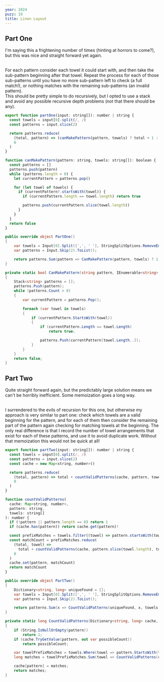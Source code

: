 ```yaml
---
year: 2024
puzz: 19
title: Linen Layout
---
```


## Part One

I'm saying this a frightening number of times (hinting at horrors to come?), but this was nice and straight forward yet again.

<br />
For each pattern consider each towel it could start with, and then take the sub-pattern
beginning after that towel. Repeat the process for each of those sub-patterns until
you have no more sub-pattern left to check (a full match!), or nothing matches with
the remaining sub-patterns (an invalid pattern).
<br />
This should be pretty simple to do recursively, but I opted to use a stack and avoid
any possible recursive depth problems (not that there should be any).

<CodeBox boxname="one" names="typescript|C#">

```js
export function partOne(input: string[]): number | string {
  const towels = input[0].split(/, /)
  const patterns = input.slice(2)

  return patterns.reduce(
    (total, pattern) => (canMakePattern(pattern, towels) ? total + 1 : total),
    0
  )
}

function canMakePattern(pattern: string, towels: string[]): boolean {
  const patterns = []
  patterns.push(pattern)
  while (patterns.length > 0) {
    let currentPattern = patterns.pop()

    for (let towel of towels) {
      if (currentPattern?.startsWith(towel)) {
        if (currentPattern.length == towel.length) return true

        patterns.push(currentPattern.slice(towel.length))
      }
    }
  }
  return false
}
```

```csharp
public override object PartOne()
{
    var towels = Input[0].Split([',', ' '], StringSplitOptions.RemoveEmptyEntries);
    var patterns = Input.Skip(2).ToList();

    return patterns.Sum(pattern => CanMakePattern(pattern, towels) ? 1 : 0);
}

private static bool CanMakePattern(string pattern, IEnumerable<string> towels)
{
    Stack<string> patterns = [];
    patterns.Push(pattern);
    while (patterns.Count > 0)
    {
        var currentPattern = patterns.Pop();

        foreach (var towel in towels)
        {
            if (currentPattern.StartsWith(towel))
            {
                if (currentPattern.Length == towel.Length)
                    return true;

                patterns.Push(currentPattern[towel.Length..]);
            }
        }
    }
    return false;
}
```

</CodeBox>

## Part Two

Quite straight forward again, but the predictably large solution means we can't be horribly inefficient. Some memoization goes a long way.

<br />I surrendered to the evils of recursion for this one, but otherwise my
approach is very similar to part one: check which towels are a valid beginning
for the pattern, and for each of them then consider the remaining part of the
pattern again checking for matching towels at the beginning. The only real
difference is that I record the number of towel arrangements that exist for each
of these patterns, and use it to avoid duplicate work. Without that memoization
this would not be quick at all!

<CodeBox boxname="two" names="typescript|C#">

```js
export function partTwo(input: string[]): number | string {
  const towels = input[0].split(/, /)
  const patterns = input.slice(2)
  const cache = new Map<string, number>()

  return patterns.reduce(
    (total, pattern) => total + countValidPatterns(cache, pattern, towels),
    0
  )
}

function countValidPatterns(
  cache: Map<string, number>,
  pattern: string,
  towels: string[]
): number {
  if (!pattern || pattern.length == 0) return 1
  if (cache.has(pattern)) return cache.get(pattern)!

  const prefixMatches = towels.filter((towel) => pattern.startsWith(towel))
  const matchCount = prefixMatches.reduce(
    (total, towel) =>
      total + countValidPatterns(cache, pattern.slice(towel.length), towels),
    0
  )
  cache.set(pattern, matchCount)
  return matchCount
}
```

```csharp
public override object PartTwo()
{
    Dictionary<string, long> uniqueFound = [];
    var towels = Input[0].Split([',', ' '], StringSplitOptions.RemoveEmptyEntries).ToList();
    var patterns = Input.Skip(2).ToList();

    return patterns.Sum(x => CountValidPatterns(uniqueFound, x, towels));
}

private static long CountValidPatterns(Dictionary<string, long> cache, string pattern, IEnumerable<string> towels)
{
    if (String.IsNullOrEmpty(pattern))
        return 1;
    if (cache.TryGetValue(pattern, out var possibleCount))
        return possibleCount;

    var towelPrefixMatches = towels.Where(towel => pattern.StartsWith(towel));
    long matches = towelPrefixMatches.Sum(towel => CountValidPatterns(cache, pattern[towel.Length..], towels));

    cache[pattern] = matches;
    return matches;
}
```

</CodeBox>
